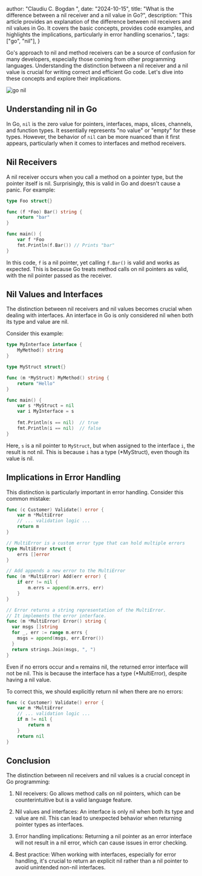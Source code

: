
  author: "Claudiu C. Bogdan ",
  date: "2024-10-15",
  title:
    "What is the difference between a nil receiver and a nil value in Go?",
  description:
    "This article provides an explanation of the difference between nil receivers and nil values in Go. It covers the basic concepts, provides code examples, and highlights the implications, particularly in error handling scenarios.",
  tags: ["go", "nil"],
}



Go's approach to nil and method receivers can be a source of confusion for many developers, especially those coming from other programming languages. Understanding the distinction between a nil receiver and a nil value is crucial for writing correct and efficient Go code. Let's dive into these concepts and explore their implications.

<Image
  src={GoNilImg}
  alt="go nil"
  placeholder="blur"
  width={800}
  height={800}
/>

## Understanding nil in Go

In Go, `nil` is the zero value for pointers, interfaces, maps, slices, channels, and function types. It essentially represents "no value" or "empty" for these types. However, the behavior of `nil` can be more nuanced than it first appears, particularly when it comes to interfaces and method receivers.

## Nil Receivers

A nil receiver occurs when you call a method on a pointer type, but the pointer itself is nil. Surprisingly, this is valid in Go and doesn't cause a panic. For example:

```go
type Foo struct{}

func (f *Foo) Bar() string {
    return "bar"
}

func main() {
    var f *Foo
    fmt.Println(f.Bar()) // Prints "bar"
}
```

In this code, `f` is a nil pointer, yet calling `f.Bar()` is valid and works as expected. This is because Go treats method calls on nil pointers as valid, with the nil pointer passed as the receiver.

## Nil Values and Interfaces

The distinction between nil receivers and nil values becomes crucial when dealing with interfaces. An interface in Go is only considered nil when both its type and value are nil.

Consider this example:

```go
type MyInterface interface {
    MyMethod() string
}

type MyStruct struct{}

func (m *MyStruct) MyMethod() string {
    return "Hello"
}

func main() {
    var s *MyStruct = nil
    var i MyInterface = s
    
    fmt.Println(s == nil)  // true
    fmt.Println(i == nil)  // false
}
```

Here, `s` is a nil pointer to `MyStruct`, but when assigned to the interface `i`, the result is not nil. This is because `i` has a type (*MyStruct), even though its value is nil.

## Implications in Error Handling

This distinction is particularly important in error handling. Consider this common mistake:

```go
func (c Customer) Validate() error {
    var m *MultiError
    // ... validation logic ...
    return m
}
```

```go
// MultiError is a custom error type that can hold multiple errors
type MultiError struct {
	errs []error
}

// Add appends a new error to the MultiError
func (m *MultiError) Add(err error) {
	if err != nil {
		m.errs = append(m.errs, err)
	}
}

// Error returns a string representation of the MultiError. 
// It implements the error interface.
func (m *MultiError) Error() string {
  var msgs []string
  for _, err := range m.errs {
    msgs = append(msgs, err.Error())
  }
  return strings.Join(msgs, ", ")
}
```

Even if no errors occur and `m` remains nil, the returned error interface will not be nil. This is because the interface has a type (*MultiError), despite having a nil value.

To correct this, we should explicitly return nil when there are no errors:

```go
func (c Customer) Validate() error {
    var m *MultiError
    // ... validation logic ...
    if m != nil {
        return m
    }
    return nil
}
```

## Conclusion

The distinction between nil receivers and nil values is a crucial concept in Go programming:

1. Nil receivers: Go allows method calls on nil pointers, which can be counterintuitive but is a valid language feature.

2. Nil values and interfaces: An interface is only nil when both its type and value are nil. This can lead to unexpected behavior when returning pointer types as interfaces.

3. Error handling implications: Returning a nil pointer as an error interface will not result in a nil error, which can cause issues in error checking.

4. Best practice: When working with interfaces, especially for error handling, it's crucial to return an explicit nil rather than a nil pointer to avoid unintended non-nil interfaces.
